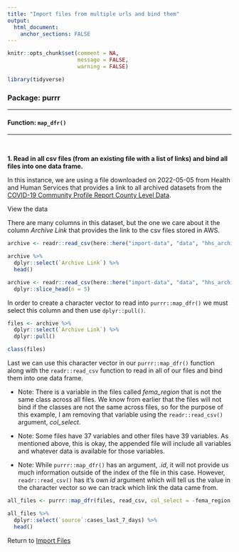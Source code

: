 ```yaml
---
title: "Import files from multiple urls and bind them"
output: 
  html_document:
    anchor_sections: FALSE
---
```

  
```r
knitr::opts_chunk$set(comment = NA,
                      message = FALSE,
                      warning = FALSE)

library(tidyverse)

```


### Package: purrr

---

#### Function: `map_dfr()`

---

<br>

**1\. Read in all csv files (from an existing file with a list of links) and bind all files into one data frame.**

In this instance, we are using a file downloaded on 2022-05-05 from Health and Human Services that provides a link to all archived datasets from the [COVID-19 Community Profile Report County Level Data](https://healthdata.gov/dataset/COVID-19-Community-Profile-Report-County-Level-di4/pcq6-asfs).

View the data

There are many columns in this dataset, but the one we care about it the column *Archive Link* that provides the link to the csv files stored in AWS.

```r

archive <- readr::read_csv(here::here("import-data", "data", "hhs_archive.csv")) 

archive %>%
  dplyr::select(`Archive Link`) %>%
  head()

```

```r

archive <- readr::read_csv(here::here("import-data", "data", "hhs_archive.csv")) %>%
  dplyr::slice_head(n = 5)


```

In order to create a character vector to read into `purrr::map_dfr()` we must select this column and then use `dplyr::pull()`.

```r

files <- archive %>%
  dplyr::select(`Archive Link`) %>%
  dplyr::pull()

class(files)

```

Last we can use this character vector in our `purrr::map_dfr()` function along with the `readr::read_csv` function to read in all of our files and bind them into one data frame.

* Note: There is a variable in the files called *fema_region* that is not the same class across all files. We know from earlier that the files will not bind if the classes are not the same across files, so for the purpose of this example, I am removing that variable using the `readr::read_csv()` argument, *col_select*.

* Note: Some files have 37 variables and other files have 39 variables. As mentioned above, this is okay, the appended file will include all variables and whatever data is available for those variables.

* Note: While `purrr::map_dfr()` has an argument, *.id*, it will not provide us much information outside of the index of the file in this case. However, `readr::read_csv()` has it's own *id* argument which will tell us the value in the character vector so we can track which link the data came from.

```r

all_files <- purrr::map_dfr(files, read_csv, col_select = -fema_region, id = "source")

all_files %>%
  dplyr::select(`source`:cases_last_7_days) %>%
  head()

```


Return to [Import Files](https://github.com/Cghlewis/data-wrangling-functions/wiki/Import Files)